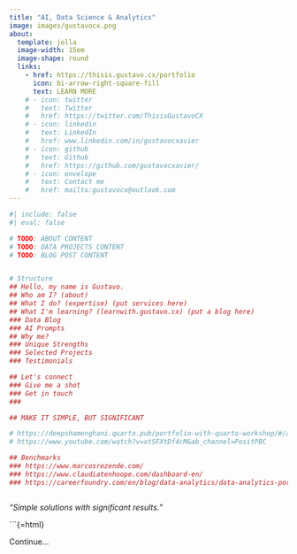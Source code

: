 ```yaml
---
title: "AI, Data Science & Analytics"
image: images/gustavocx.png
about:
  template: jolla
  image-width: 15em
  image-shape: round
  links:
    - href: https://thisis.gustavo.cx/portfolio
      icon: bi-arrow-right-square-fill
      text: LEARN MORE
    # - icon: twitter
    #   text: Twitter
    #   href: https://twitter.com/ThisisGustavoCX
    # - icon: linkedin
    #   text: LinkedIn
    #   href: www.linkedin.com/in/gustavocxavier
    # - icon: github
    #   text: Github
    #   href: https://github.com/gustavocxavier/
    # - icon: envelope
    #   text: Contact me
    #   href: mailto:gustavocx@outlook.com
---
```


```r
#| include: false
#| eval: false

# TODO: ABOUT CONTENT
# TODO: DATA PROJECTS CONTENT
# TODO: BLOG POST CONTENT


# Structure
## Hello, my name is Gustavo.
## Who am I? (about)
## What I do? (expertise) (put services here)
## What I'm learning? (learnwith.gustavo.cx) (put a blog here)
### Data Blog
### AI Prompts
## Why me? 
### Unique Strengths
### Selected Projects
### Testimonials

## Let's connect
### Give me a shot
### Get in touch
### 

## MAKE IT SIMPLE, BUT SIGNIFICANT

# https://deepshamenghani.quarto.pub/portfolio-with-quarto-workshop/#/add-media-links
# https://www.youtube.com/watch?v=xtSFXtDf4cM&ab_channel=PositPBC

## Benchmarks
### https://www.marcosrezende.com/
### https://www.claudiatenhoope.com/dashboard-en/
### https://careerfoundry.com/en/blog/data-analytics/data-analytics-portfolio-examples/



```

*"Simple solutions with significant results."*


```{=html}
<!-- 

<iframe width="780" height="500" src="https://calendly.com/gustavocx/30m" title="Book a session"></iframe>


I’m passionate about the purpose of helping others by sharing knowledge. I like the idea of challenging myself to find data-driven solutions, either it's a practical problem in a real business or an academic problem.
-->

Continue...
